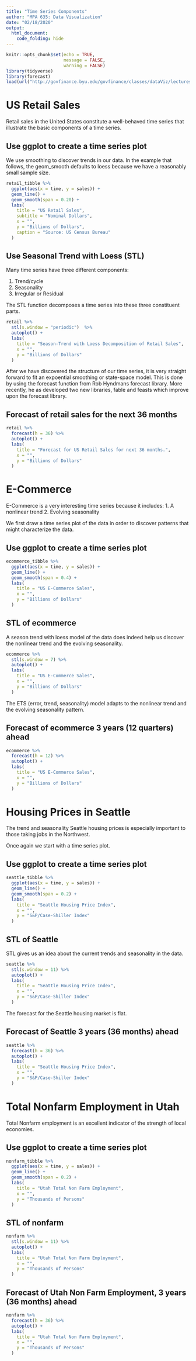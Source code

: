 ```yaml
---
title: "Time Series Components"
author: "MPA 635: Data Visualization"
date: "02/18/2020"
output:
  html_document:
    code_folding: hide
---
```


```r
knitr::opts_chunk$set(echo = TRUE,
                      message = FALSE,
                      warning = FALSE)
library(tidyverse)
library(forecast)
load(url("http://govfinance.byu.edu/govfinance/classes/dataViz/lectures/illustrations/trends/trends.RData"))
```

# US Retail Sales

Retail sales in the United States constitute a well-behaved time series that illustrate the basic components of a time series.

## Use ggplot to create a time series plot

We use smoothing to discover trends in our data. In the example that follows, the geom_smooth defaults to loess because we have a reasonably small sample size.  


```r
retail_tibble %>% 
  ggplot(aes(x = time, y = sales)) +
  geom_line() +
  geom_smooth(span = 0.20) +
  labs(
    title = "US Retail Sales",
    subtitle = "Nominal Dollars",
    x = "",
    y = "Billions of Dollars",
    caption = "Source: US Census Bureau"
  )
```

## Use Seasonal Trend with Loess (STL)

Many time series have three different components:

1. Trend/cycle
2. Seasonality
3. Irregular or Residual

The STL function decomposes a time series into these three constituent parts.

```r
retail %>% 
  stl(s.window = "periodic")  %>% 
  autoplot() +
  labs(
    title = "Season-Trend with Loess Decomposition of Retail Sales",
    x = "",
    y = "Billions of Dollars"
  )
```
After we have discovered the structure of our time series, it is very straight forward to fit an expoential smoothing or state-space model. This is done by using the forecast function from Rob Hyndmans forecast library. More recently, he as developed two new libraries, fable and feasts which improve upon the forecast library.

## Forecast of retail sales for the next 36 months

```r
retail %>% 
  forecast(h = 36) %>% 
  autoplot() +
  labs(
    title = "Forecast for US Retail Sales for next 36 months.",
    x = "",
    y = "Billions of Dollars"
  )
```

# E-Commerce

E-Commerce is a very interesting time series because it includes:
1. A nonlinear trend
2. Evolving seasonality

We first draw a time series plot of the data in order to discover patterns that might characterize the data.

## Use ggplot to create a time series plot

```r
ecommerce_tibble %>% 
  ggplot(aes(x = time, y = sales)) +
  geom_line() +
  geom_smooth(span = 0.4) +
  labs(
    title = "US E-Commerce Sales",
    x = "",
    y = "Billions of Dollars"
  )
```

## STL of ecommerce

A season trend with loess model of the data does indeed help us discover the nonlinear trend and the evolving seasonality.


```r
ecommerce %>% 
  stl(s.window = 7) %>% 
  autoplot() +
  labs(
    title = "US E-Commerce Sales",
    x = "",
    y = "Billions of Dollars"
  )
```
The ETS (error, trend, seasonality) model adapts to the nonlinear trend and the evolving seasonality pattern.

## Forecast of ecommerce 3 years (12 quarters) ahead
```r
ecommerce %>% 
  forecast(h = 12) %>% 
  autoplot() +
  labs(
    title = "US E-Commerce Sales",
    x = "",
    y = "Billions of Dollars"
  )
```

# Housing Prices in Seattle

The trend and seasonality Seattle housing prices is especially important to those taking jobs in the Northwest.

Once again we start with a time series plot.

## Use ggplot to create a time series plot

```r
seattle_tibble %>% 
  ggplot(aes(x = time, y = sales)) +
  geom_line() +
  geom_smooth(span = 0.2) +
  labs(
    title = "Seattle Housing Price Index",
    x = "",
    y = "S&P/Case-Shiller Index"
  )
```

## STL of Seattle

STL gives us an idea about the current trends and seasonality in the data.


```r
seattle %>% 
  stl(s.window = 11) %>% 
  autoplot() +
  labs(
    title = "Seattle Housing Price Index",
    x = "",
    y = "S&P/Case-Shiller Index"
  )
```
The forecast for the Seattle housing market is flat.

## Forecast of Seattle 3 years (36 months) ahead
```r
seattle %>% 
  forecast(h = 36) %>% 
  autoplot() +
  labs(
    title = "Seattle Housing Price Index",
    x = "",
    y = "S&P/Case-Shiller Index"
  )
```


# Total Nonfarm Employment in Utah

Total Nonfarm employment is an excellent indicator of the strength of local economies.

## Use ggplot to create a time series plot

```r
nonfarm_tibble %>% 
  ggplot(aes(x = time, y = sales)) +
  geom_line() +
  geom_smooth(span = 0.2) +
  labs(
    title = "Utah Total Non Farm Employment",
    x = "",
    y = "Thousands of Persons"
  )
```

## STL of nonfarm

```r
nonfarm %>% 
  stl(s.window = 11) %>% 
  autoplot() +
  labs(
    title = "Utah Total Non Farm Employment",
    x = "",
    y = "Thousands of Persons"
  )
```

## Forecast of Utah Non Farm Employment, 3 years (36 months) ahead
```r
nonfarm %>% 
  forecast(h = 36) %>% 
  autoplot() +
  labs(
    title = "Utah Total Non Farm Employment",
    x = "",
    y = "Thousands of Persons"
  )
```
